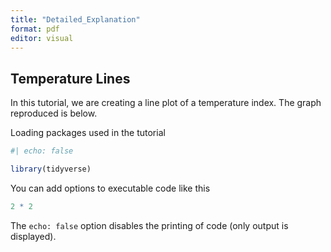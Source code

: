 ```yaml
---
title: "Detailed_Explanation"
format: pdf
editor: visual
---
```


## Temperature Lines

In this tutorial, we are creating a line plot of a temperature index. The graph reproduced is below.

Loading packages used in the tutorial

```r
#| echo: false

library(tidyverse)
```

You can add options to executable code like this

```r

2 * 2
```

The `echo: false` option disables the printing of code (only output is displayed).
